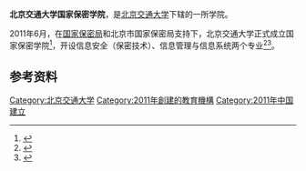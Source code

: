 {{Infobox University Department
 |名称              =北京交通大学国家保密学院
 |其他名称        =
 |徽标              =
 |徽标说明        =
 |图像名称        =
 |图像大小        =
 |图像说明        =
 |拉丁名称        =
 |隶属              =[[北京交通大学|北京交通大学]]
 |建立时间        =2011年
 |关闭时间        =
 |类型              =学院
 |下属              =
 |主管官员        =
 |主席              =
 |院长              =[[宁滨|宁滨]]<ref>{{cite news|title=北京交通大学国家保密学院隆重举行第一届新生开学典礼|url=http://news.bjtu.edu.cn/zongheyaowen/2011-09-13/12600.html|accessdate=2013-08-16|newspaper=交大新闻网|deadurl=yes|archiveurl=https://web.archive.org/web/20131019090040/http://news.bjtu.edu.cn/zongheyaowen/2011-09-13/12600.html|archivedate=2013-10-19}}</ref>
 |常务副院长     =
 |副院长           =
 |系主任           =
 |所长              =
 |部长              =
 |主任              =
 |党委书记        =
 |头衔              =
 |头衔人名        =
 |教师              =
 |员工              =
 |学生              =
 |本科生           =
 |研究生           =
 |博士生           =
 |其他学生        =
 |地址              ={{CHN}}[[北京市|北京市]][[海淀区|海淀区]]
 |国家              =
 |省                 =
 |市                 =
 |坐标              =
 |网址              =
 |标志              =
 |脚注              =
}}'''北京交通大学国家保密学院'''，是[[北京交通大学|北京交通大学]]下辖的一所学院。

2011年6月，在[[国家保密局|国家保密局]]和北京市国家保密局支持下，北京交通大学正式成立国家保密学院<ref>{{cite news|title=北京交通大学国家保密学院成立 为北京首家|url=http://edu.sina.com.cn/gaokao/2011-06-18/1057302022.shtml|accessdate=2013-08-16|newspaper=北京考试报|archive-date=2011-06-23|archive-url=https://web.archive.org/web/20110623060456/http://edu.sina.com.cn/gaokao/2011-06-18/1057302022.shtml|dead-url=no}}</ref>，开设信息安全（保密技术）、信息管理与信息系统两个专业<ref>{{cite news|title=国家保密科学技术研究所与北京交通大学研究生联合培养基地工作并入北京交通大学国家保密学院|url=http://cpc.people.com.cn/n/2013/0111/c354140-20170942.html|accessdate=2013-08-16|newspaper=国家保密局|archive-url=https://web.archive.org/web/20160304203656/http://cpc.people.com.cn/n/2013/0111/c354140-20170942.html|archive-date=2016-03-04|dead-url=yes}}</ref><ref>{{cite news|title=北京交通大学成立国家保密学院|url=http://news.ifeng.com/mainland/detail_2011_06/24/7231804_0.shtml|accessdate=2013-08-16|newspaper=法制晚报|archive-date=2019-07-25|archive-url=https://web.archive.org/web/20190725034625/http://news.ifeng.com/mainland/detail_2011_06/24/7231804_0.shtml}}</ref>。

==参考资料==
{{reflist}}
{{北京交通大学}}
[[Category:北京交通大学|Category:北京交通大学]]
[[Category:2011年創建的教育機構|Category:2011年創建的教育機構]]
[[Category:2011年中国建立|Category:2011年中国建立]]